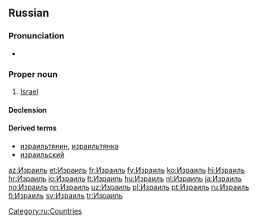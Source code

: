 ==Russian==
{{wikipedia|lang=ru}}

===Pronunciation===
* {{audio|Ru-Израиль.ogg|Audio|lang=ru}}

===Proper noun===
{{ru-proper noun|Изра́иль|m-in}}

# [[Israel]]

====Declension====
{{ru-noun-ь-1-m|n=sg|Израил|Изра́ил}}

====Derived terms====
* [[израильтянин]], [[израильтянка]]
* [[израильский]]

[[Category:ru:Countries]]

[[az:Израиль]]
[[et:Израиль]]
[[fr:Израиль]]
[[fy:Израиль]]
[[ko:Израиль]]
[[hi:Израиль]]
[[hr:Израиль]]
[[io:Израиль]]
[[lt:Израиль]]
[[hu:Израиль]]
[[nl:Израиль]]
[[ja:Израиль]]
[[no:Израиль]]
[[nn:Израиль]]
[[uz:Израиль]]
[[pl:Израиль]]
[[pt:Израиль]]
[[ru:Израиль]]
[[fi:Израиль]]
[[sv:Израиль]]
[[tr:Израиль]]